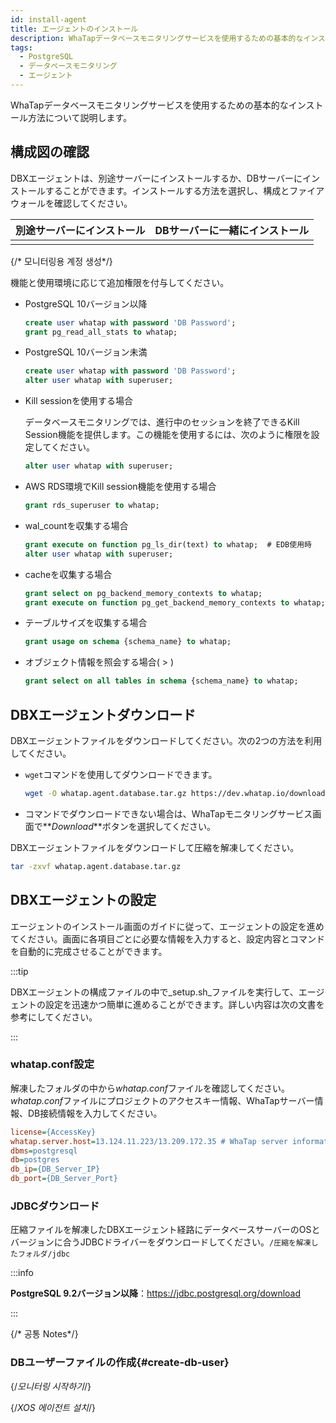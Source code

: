 ```yaml
---
id: install-agent
title: エージェントのインストール
description: WhaTapデータベースモニタリングサービスを使用するための基本的なインストール方法について説明します。
tags:
  - PostgreSQL
  - データベースモニタリング
  - エージェント
---
```



WhaTapデータベースモニタリングサービスを使用するための基本的なインストール方法について説明します。


<Agentsignupguide />

<Youtube ko='e_UpCgapfQY' en='MIo3HRIOt8M' ja='MIo3HRIOt8M' />


<Createprojectv2 />

## 構成図の確認

DBXエージェントは、別途サーバーにインストールするか、DBサーバーにインストールすることができます。インストールする方法を選択し、構成とファイアウォールを確認してください。

<div class='db-agent'>

|                          別途サーバーにインストール                          |                       DBサーバーに一緒にインストール                       |
| :-------------------------------------------------------------: | :----------------------------------------------------------: |
| <ImgLang img='dbx-install-agent-on-agent-server.png' desc='' /> | <ImgLang img='dbx-install-agent-on-db-server.png' desc='' /> |

</div>

{/* 모니터링용 계정 생성*/}

<Dbcreatemonitoringaccount />

機能と使用環境に応じて追加権限を付与してください。

- PostgreSQL 10バージョン以降

  ```sql title="SQL"
  create user whatap with password 'DB Password'; 
  grant pg_read_all_stats to whatap;
  ```

- PostgreSQL 10バージョン未満

  ```sql title="SQL"
  create user whatap with password 'DB Password';
  alter user whatap with superuser;
  ```

- Kill sessionを使用する場合

  データベースモニタリングでは、進行中のセッションを終了できる<UI>Kill Session</UI>機能を提供します。この機能を使用するには、次のように権限を設定してください。

  ```sql title="SQL"
  alter user whatap with superuser;
  ```

- AWS RDS環境でKill session機能を使用する場合

  ```sql title="SQL"
  grant rds_superuser to whatap;
  ```

- wal_countを収集する場合

  ```sql title="SQL"
  grant execute on function pg_ls_dir(text) to whatap;  # EDB使用時
  alter user whatap with superuser;
  ```

- cacheを収集する場合

  ```sql title="SQL"
  grant select on pg_backend_memory_contexts to whatap;
  grant execute on function pg_get_backend_memory_contexts to whatap;
  ```

- テーブルサイズを収集する場合

  ```sql title="SQL"
  grant usage on schema {schema_name} to whatap;
  ```

- オブジェクト情報を照会する場合(<Cmdname sid="side_analysis" className="uitext" /> > <Cmdname sid="side_dbObjectInfo" className="uitext" />)

  ```sql title="SQL"
  grant select on all tables in schema {schema_name} to whatap;
  ```


<Accesskeyv2 />

## DBXエージェントダウンロード

DBXエージェントファイルをダウンロードしてください。次の2つの方法を利用してください。

- `wget`コマンドを使用してダウンロードできます。

  ```bash title="BASH"
  wget -O whatap.agent.database.tar.gz https://dev.whatap.io/download/agent/whata.agent.database.tar.gz
  ```

- コマンドでダウンロードできない場合は、WhaTapモニタリングサービス画面で**_Download_**ボタンを選択してください。

DBXエージェントファイルをダウンロードして圧縮を解凍してください。

```bash title="BASH"
tar -zxvf whatap.agent.database.tar.gz
```

## DBXエージェントの設定

エージェントのインストール画面のガイドに従って、エージェントの設定を進めてください。画面に各項目ごとに必要な情報を入力すると、設定内容とコマンドを自動的に完成させることができます。

:::tip

DBXエージェントの構成ファイルの中で_setup.sh_ファイルを実行して、エージェントの設定を迅速かつ簡単に進めることができます。詳しい内容は<Link to="install-agent-quick-setup" target="_blank">次の文書</Link>を参考にしてください。

:::

### whatap.conf設定

解凍したフォルダの中から*whatap.conf*ファイルを確認してください。*whatap.conf*ファイルにプロジェクトのアクセスキー情報、WhaTapサーバー情報、DB接続情報を入力してください。

```ini title='whatap.conf'
license={AccessKey}
whatap.server.host=13.124.11.223/13.209.172.35 # WhaTap server information
dbms=postgresql
db=postgres
db_ip={DB_Server_IP}
db_port={DB_Server_Port} 
```

### JDBCダウンロード

圧縮ファイルを解凍したDBXエージェント経路にデータベースサーバーのOSとバージョンに合うJDBCドライバーをダウンロードしてください。`/圧縮を解凍したフォルダ/jdbc`

:::info

**PostgreSQL 9.2バージョン以降**：https://jdbc.postgresql.org/download

:::

{/* 공통 Notes*/}

<Dbinstallagentcommonnotes />

### DBユーザーファイルの作成{#create-db-user}

<DBuserDesc />


<Dbcreatedbuserfilebody />

{/*모니터링 시작하기*/}

<Dbrunagent />

{/*XOS 에이전트 설치*/}

<Dbinstallxosagent />

